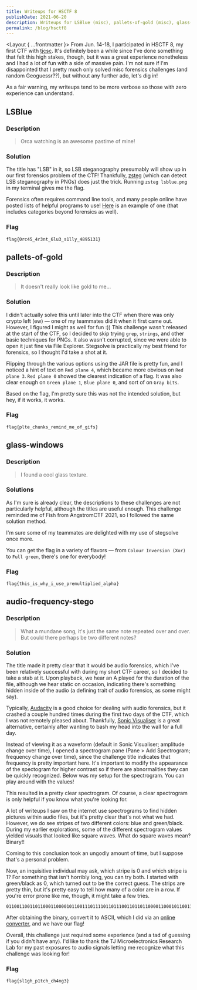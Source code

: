 ```yaml
---
title: Writeups for HSCTF 8
publishDate: 2021-06-20
description: Writeups for LSBlue (misc), pallets-of-gold (misc), glass-windows (misc), audio-frequency-stego (misc).
permalink: /blog/hsctf8
---
```



<Layout { ...frontmatter }>
From Jun. 14-18, I participated in HSCTF 8, my first CTF with [tjcsc](https://ctftime.org/team/53812). It's definitely been a while since I've done something that felt this high stakes, though, but it was a great experience nonetheless and I had a lot of fun with a side of massive pain. I'm not sure if I'm disappointed that I pretty much only solved misc forensics challenges (and random Geoguessr??), but without any further ado, let's dig in!

As a fair warning, my writeups tend to be more verbose so those with zero experience can understand.

## LSBlue

### Description

> Orca watching is an awesome pastime of mine!

### Solution

The title has "LSB" in it, so LSB steganography presumably will show up in our first forensics problem of the CTF! Thankfully, [zsteg](https://github.com/zed-0xff/zsteg) (which can detect LSB steganography in PNGs) does just the trick. Running `zsteg lsblue.png` in my terminal gives me the flag.

Forensics often requires command line tools, and many people online have posted lists of helpful programs to use! [Here](https://github.com/apsdehal/awesome-ctf/blob/master/README.md) is an example of one (that includes categories beyond forensics as well).

### Flag

```
flag{0rc45_4r3nt_6lu3_s1lly_4895131}
```

## pallets-of-gold

### Description

> It doesn't really look like gold to me...

### Solution

I didn't actually solve this until later into the CTF when there was only crypto left (ew) &mdash; one of my teammates did it when it first came out. However, I figured I might as well for fun :)) This challenge wasn't released at the start of the CTF, so I decided to skip trying `grep`, `strings`, and other basic techniques for PNGs. It also wasn't corrupted, since we were able to open it just fine via File Explorer. Stegsolve is practically my best friend for forensics, so I thought I'd take a shot at it.

Flipping through the various options using the JAR file is pretty fun, and I noticed a hint of text on `Red plane 4`, which became more obvious on `Red plane 3`. `Red plane 0` showed the clearest indication of a flag. It was also clear enough on `Green plane 1`, `Blue plane 0`, and sort of on `Gray bits`.

Based on the flag, I'm pretty sure this was not the intended solution, but hey, if it works, it works.

<BlogImage src={pallets} alt="Red plane 0 served my purpose!" client:visible />

### Flag

```
flag{plte_chunks_remind_me_of_gifs}
```

## glass-windows

### Description

> I found a cool glass texture.

### Solutions

As I'm sure is already clear, the descriptions to these challenges are not particularly helpful, although the titles are useful enough. This challenge reminded me of Fish from AngstromCTF 2021, so I followed the same solution method.

I'm sure some of my teammates are delighted with my use of stegsolve once more.

You can get the flag in a variety of flavors &mdash; from `Colour Inversion (Xor)` to `Full green`, there's one for everybody!

<BlogImage src={glass} alt="Colour Inversion (Xor) was pretty clean" client:visible />

### Flag

```
flag{this_is_why_i_use_premultiplied_alpha}
```

## audio-frequency-stego

### Description

> What a mundane song, it's just the same note repeated over and over. But could there perhaps be two different notes?

### Solution

The title made it pretty clear that it would be audio forensics, which I've been relatively successful with during my short CTF career, so I decided to take a stab at it. Upon playback, we hear an A played for the duration of the file, although we hear static on occasion, indicating there's something hidden inside of the audio (a defining trait of audio forensics, as some might say).

Typically, [Audacity](https://www.audacityteam.org/) is a good choice for dealing with audio forensics, but it crashed a couple hundred times during the first two days of the CTF, which I was not remotely pleased about. Thankfully, [Sonic Visualiser](https://www.sonicvisualiser.org/) is a great alternative, certainly after wanting to bash my head into the wall for a full day.

Instead of viewing it as a waveform (default in Sonic Visualiser; amplitude change over time), I opened a spectrogram pane (Pane > Add Spectrogram; frequency change over time), since the challenge title indicates that frequency is pretty important here. It's important to modify the appearance of the spectogram for higher contrast so if there are abnormalities they can be quickly recognized. Below was my setup for the spectrogram. You can play around with the values!

<BlogImage src={spectrogramsetup} alt="spectrogram setup" client:visible />

This resulted in a pretty clear spectrogram. Of course, a clear spectrogram is only helpful if you know what you're looking for.

<BlogImage src={spectrogram} alt="spectrogram" client:visible />

A lot of writeups I saw on the internet use spectrograms to find hidden pictures within audio files, but it's pretty clear that's not what we had. However, we do see stripes of two different colors: blue and green/black. During my earlier explorations, some of the different spectrogram values yielded visuals that looked like square waves. What do square waves mean? Binary!!

Coming to this conclusion took an ungodly amount of time, but I suppose that's a personal problem.

Now, an inquisitive individual may ask, which stripe is 0 and which stripe is 1? For something that isn't horribly long, you can try both. I started with green/black as 0, which turned out to be the correct guess. The strips are pretty thin, but it's pretty easy to tell how many of a color are in a row. If you're error prone like me, though, it might take a few tries.

```
011001100110110001100001011001110111101101110011011011000011000101100111011010000101111101110000001100010111010001100011011010000101111101100011011010000011010001101110011001110011001101111101
```

After obtaining the binary, convert it to ASCII, which I did via an [online converter](https://www.rapidtables.com/convert/number/ascii-hex-bin-dec-converter.html), and we have our flag!

Overall, this challenge just required some experience (and a tad of guessing if you didn't have any). I'd like to thank the TJ Microelectronics Research Lab for my past exposures to audio signals letting me recognize what this challenge was looking for!

### Flag

```
flag{sl1gh_p1tch_ch4ng3}
```

</Layout>
